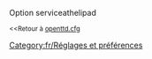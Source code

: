{{fr/Amorce}}
Option serviceathelipad

<small><<Retour à [[fr/Archive/Manual/Settings/Openttd.cfg|openttd.cfg]]</small>
[[Category:fr/Réglages et préférences]]